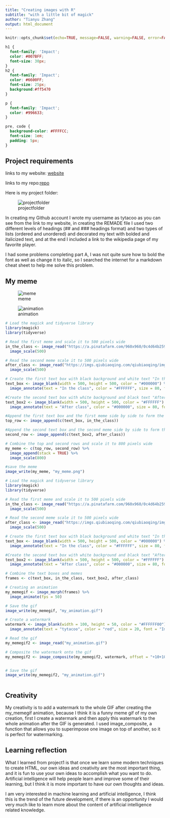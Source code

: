 ```yaml
---
title: "Creating images with R"
subtitle: "with a little bit of magick"
author: "Tianyu Zhang"
output: html_document
---
```


```r
knitr::opts_chunk$set(echo=TRUE, message=FALSE, warning=FALSE, error=FALSE)
```

```css

h1 {
  font-family: 'Impact';
  color: #007BFF;
  font-size: 30px;
}
h2 {
  font-family: 'Impact';
  color: #6600FF;
  font-size: 25px;
  background:#ff5470
}

p {
  font-family: 'Impact';
  color: #996633;
}

pre, code {
  background-color: #FFFFCC;
  font-size: 1em;
  padding: 5px;
}

```

## Project requirements

links to my website: [website](https://github.com/tytacoo)

links to my repo:[repo](https://github.com/tytacoo?tab=repositories)

Here is my project folder:

![projectfolder](/Users/zhangtianyu/Desktop/stats220/WechatIMG967.jpg)


In creating my Github account I wrote my username as tytacoo as you can see from the link to my website, in creating the REMADE file I used two different levels of headings (## and ### headings format) and two types of lists (ordered and unordered) and decorated my text with bolded and italicized text, and at the end I included a link to the wikipedia page of my favorite player.

I had some problems completing part A, I was not quite sure how to bold the font as well as change it to italic, so I searched the internet for a markdown cheat sheet to help me solve this problem.

## My meme

![meme](/Users/zhangtianyu/Desktop/stats220/Project1/my_meme.png)


![animation](/Users/zhangtianyu/Desktop/stats220/Project1/my_animation.gif)


```r
# Load the magick and tidyverse library
library(magick)
library(tidyverse)

# Read the first meme and scale it to 500 pixels wide
in_the_class <- image_read("https://a.pinatafarm.com/960x960/0c4d64b259/shocked-pikachu.jpg") %>%
  image_scale(500)

# Read the second meme scale it to 500 pixels wide
after_class <- image_read("https://imgs.qiubiaoqing.com/qiubiaoqing/imgs/624def534df9aCcV.gif") %>%
  image_scale(500)

# Create the first text box with black background and white text "In the class"
text_box <- image_blank(width = 500, height = 500, color = "#000000") %>%
  image_annotate(text = "In the class", color = "#FFFFFF", size = 80, font = "Impact", gravity = "center")

#Create the second text box with white background and black text "After class"
text_box2 <- image_blank(width = 500, height = 500, color = "#FFFFFF") %>%
  image_annotate(text = "After class", color = "#000000", size = 80, font = "Impact", gravity = "center")

#Append the first text box and the first meme side by side to form the top row
top_row <- image_append(c(text_box, in_the_class))

#Append the second text box and the second meme side by side to form the second row
second_row <- image_append(c(text_box2, after_class))

# Combine the top and second rows and scale it to 800 pixels wide
my_meme <- c(top_row, second_row) %>%
  image_append(stack = TRUE) %>%
  image_scale(800)

#save the meme
image_write(my_meme, "my_meme.png")

```


```r
# Load the magick and tidyverse library
library(magick)
library(tidyverse)

# Read the first meme and scale it to 500 pixels wide
in_the_class <- image_read("https://a.pinatafarm.com/960x960/0c4d64b259/shocked-pikachu.jpg") %>%
  image_scale(500)

# Read the second meme scale it to 500 pixels wide
after_class <- image_read("https://imgs.qiubiaoqing.com/qiubiaoqing/imgs/624def534df9aCcV.gif") %>%
  image_scale(500)

# Create the first text box with black background and white text "In the class"
text_box <- image_blank(width = 500, height = 500, color = "#000000") %>%
  image_annotate(text = "In the class", color = "#FFFFFF", size = 80, font = "Impact", gravity = "center")

#Create the second text box with white background and black text "After class"
text_box2 <- image_blank(width = 500, height = 500, color = "#FFFFFF") %>%
  image_annotate(text = "After class", color = "#000000", size = 80, font = "Impact", gravity = "center")

# Combine the text boxes and memes
frames <- c(text_box, in_the_class, text_box2, after_class)

# Creating an animation
my_memegif <- image_morph(frames) %>%
  image_animate(fps = 50)

# Save the gif
image_write(my_memegif, "my_animation.gif")

# Create a watermark
watermark <- image_blank(width = 100, height = 50, color = "#FFFFFF00") %>%
  image_annotate(text = "tytacoo", color = "red", size = 20, font = "Impact", gravity = "center")

# Read the gif
my_memegif2 <- image_read("my_animation.gif")

# Composite the watermark onto the gif
my_memegif2 <- image_composite(my_memegif2, watermark, offset = "+10+10")


# Save the gif
image_write(my_memegif2, "my_animation.gif")



```

## Creativity

My creativity is to add a watermark to the whole GIF after creating the my_memegif animation, because I think it is a funny meme gif of my own creation, first I create a watermark and then apply this watermark to the whole animation after the GIF is generated. I used image_composite, a function that allows you to superimpose one image on top of another, so it is perfect for watermarking.

## Learning reflection

What I learned from project1 is that once we learn some modern techniques to create HTML, our own ideas and creativity are the most important thing, and it is fun to use your own ideas to accomplish what you want to do. Artificial intelligence will help people learn and improve some of their learning, but I think it is more important to have our own thoughts and ideas.

I am very interested in machine learning and artificial intelligence, I think this is the trend of the future development, if there is an opportunity I would very much like to learn more about the content of artificial intelligence related knowledge.

